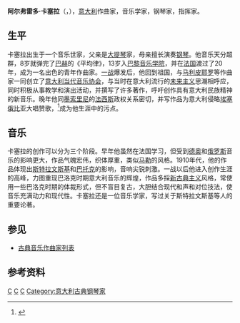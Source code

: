 {{Infobox classical
| 中文名 = 卡塞拉
| 画像 = Alfredo Casella.jpg
| 附注 =      
| 原文名 = Alfredo Casella 
| 国别 = 意大利    
| 出生日期 = 1883年7月25日
| 出生地 = 都灵
| 逝世日期 = 1947年3月5日(63歲)
| 逝世地 = 罗马
| 所属时期 = 浪漫主义，20世纪
| 所属乐派 =  
| 擅长作品类型 = 舞台作品，管弦乐，钢琴曲
| 代表作 = 歌剧《蛇女》，芭蕾音乐《坛子》，管风琴与乐队《罗马协奏曲》，管弦乐《意大利狂想曲》《帕格尼尼风格曲》，数十首钢琴小品，练习曲等
| 师从 = [[福莱|福莱]]
| 学生 = [[罗塔|罗塔]]
| 官方网站 = 
}}

'''阿尔弗雷多·卡塞拉'''（{{lang-it|'''Alfredo Casella'''}}，{{bd|1883年|7月25日|1947年|3月5日}}），[[意大利|意大利]]作曲家，音乐学家，钢琴家，指挥家。

==生平==
卡塞拉出生于一个音乐世家，父亲是[[大提琴|大提琴]]家，母亲擅长演奏[[钢琴|钢琴]]。他音乐天分超群，8岁就弹完了[[巴赫|巴赫]]的《平均律》，13岁入[[巴黎音乐学院|巴黎音乐学院]]，并在[[法国|法国]]渡过了20年，成为一名出色的青年作曲家。[[一战|一战]]爆发后，他回到祖国，与[[马利皮耶罗|马利皮耶罗]]等作曲家一同创立了[[意大利当代音乐协会|意大利当代音乐协会]]，与当时在意大利流行的[[未来主义|未来主义]]思潮相呼应，同时积极从事教学和演出活动，并撰写了许多著作，呼吁创作具有意大利民族精神的新音乐。晚年他同[[墨索里尼|墨索里尼]]的[[法西斯|法西斯]]政权关系密切，并写作品为意大利侵略[[埃塞俄比亚|埃塞俄比亚]]大唱赞歌，<ref>{{Cite web|title=Composer - Casella, Alfredo|url=https://www.classicalarchives.com/newca/#!/Composer/2302|access-date=|work=www.classicalarchives.com}}</ref>{{Irrelevant citation}}成为他生涯中的污点。

==音乐==
卡塞拉的创作可以分为三个阶段。早年他虽然在法国学习，但受到[[德奥|德奥]]和[[俄罗斯|俄罗斯]]音乐的影响更大，作品气魄宏伟，织体厚重，类似[[古斯塔夫·馬勒|马勒]]的风格。1910年代，他的作品体现出[[斯特拉文斯基|斯特拉文斯基]]和[[巴托克|巴托克]]的影响，音响尖锐刺激。一战以后他进入创作生涯的高峰，力图重现巴洛克时期意大利音乐的辉煌，作品多採[[新古典主义音乐|新古典主义]]风格，常使用一些巴洛克时期的体裁形式，但不盲目复古，大胆结合现代和声和对位技法，使音乐充满动力和现代性。卡塞拉还是一位音乐学家，写过关于斯特拉文斯基等人的重要论著。

==参见==
* [[古典音乐作曲家列表|古典音乐作曲家列表]]

==参考资料==
<references/>

{{Authority control}}
[[Category:意大利作曲家|C]]
[[Category:浪漫主义作曲家|C]]
[[Category:20世纪作曲家|C]]
[[Category:意大利古典钢琴家|Category:意大利古典钢琴家]]